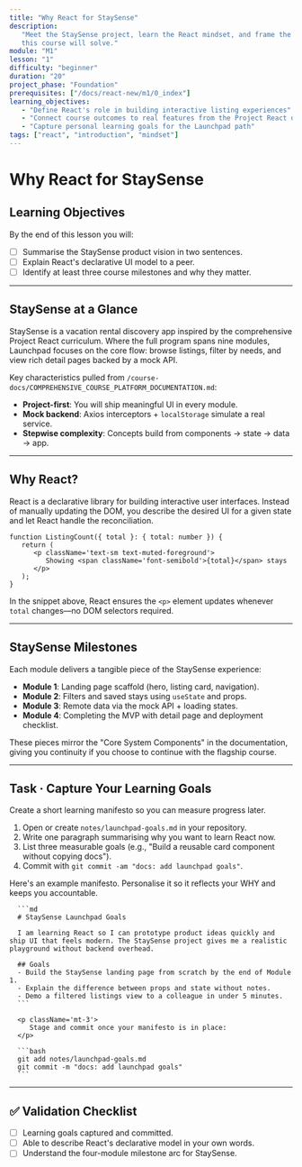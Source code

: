 ```yaml
---
title: "Why React for StaySense"
description:
   "Meet the StaySense project, learn the React mindset, and frame the problems
   this course will solve."
module: "M1"
lesson: "1"
difficulty: "beginner"
duration: "20"
project_phase: "Foundation"
prerequisites: ["/docs/react-new/m1/0_index"]
learning_objectives:
   - "Define React's role in building interactive listing experiences"
   - "Connect course outcomes to real features from the Project React docs"
   - "Capture personal learning goals for the Launchpad path"
tags: ["react", "introduction", "mindset"]
---
```



# Why React for StaySense

## Learning Objectives

By the end of this lesson you will:

-  [ ] Summarise the StaySense product vision in two sentences.
-  [ ] Explain React's declarative UI model to a peer.
-  [ ] Identify at least three course milestones and why they matter.

---

## StaySense at a Glance

StaySense is a vacation rental discovery app inspired by the comprehensive
Project React curriculum. Where the full program spans nine modules, Launchpad
focuses on the core flow: browse listings, filter by needs, and view rich detail
pages backed by a mock API.

Key characteristics pulled from
`/course-docs/COMPREHENSIVE_COURSE_PLATFORM_DOCUMENTATION.md`:

-  **Project-first**: You will ship meaningful UI in every module.
-  **Mock backend**: Axios interceptors + `localStorage` simulate a real
   service.
-  **Stepwise complexity**: Concepts build from components → state → data → app.

---

## Why React?

React is a declarative library for building interactive user interfaces. Instead
of manually updating the DOM, you describe the desired UI for a given state and
let React handle the reconciliation.

```tsx
function ListingCount({ total }: { total: number }) {
   return (
      <p className='text-sm text-muted-foreground'>
         Showing <span className='font-semibold'>{total}</span> stays
      </p>
   );
}
```

In the snippet above, React ensures the `<p>` element updates whenever `total`
changes—no DOM selectors required.

---

## StaySense Milestones

Each module delivers a tangible piece of the StaySense experience:

-  **Module 1**: Landing page scaffold (hero, listing card, navigation).
-  **Module 2**: Filters and saved stays using `useState` and props.
-  **Module 3**: Remote data via the mock API + loading states.
-  **Module 4**: Completing the MVP with detail page and deployment checklist.

These pieces mirror the "Core System Components" in the documentation, giving
you continuity if you choose to continue with the flagship course.

---

## Task · Capture Your Learning Goals

Create a short learning manifesto so you can measure progress later.

1. Open or create `notes/launchpad-goals.md` in your repository.
2. Write one paragraph summarising why you want to learn React now.
3. List three measurable goals (e.g., "Build a reusable card component without
   copying docs").
4. Commit with `git commit -am "docs: add launchpad goals"`.

<Accordions type='single' className='mt-4'>
   <Accordion title='Solution Inspiration'>
      <p>
         Here's an example manifesto. Personalise it so it reflects your WHY and
         keeps you accountable.
      </p>

      ```md
      # StaySense Launchpad Goals

      I am learning React so I can prototype product ideas quickly and ship UI that feels modern. The StaySense project gives me a realistic playground without backend overhead.

      ## Goals
      - Build the StaySense landing page from scratch by the end of Module 1.
      - Explain the difference between props and state without notes.
      - Demo a filtered listings view to a colleague in under 5 minutes.
      ```

      <p className='mt-3'>
         Stage and commit once your manifesto is in place:
      </p>

      ```bash
      git add notes/launchpad-goals.md
      git commit -m "docs: add launchpad goals"
      ```

   </Accordion>
</Accordions>

---

## ✅ Validation Checklist

-  [ ] Learning goals captured and committed.
-  [ ] Able to describe React's declarative model in your own words.
-  [ ] Understand the four-module milestone arc for StaySense.
